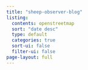 ```yaml
---
title: "sheep-observer-blog"
listing:
  contents: openstreetmap
  sort: "date desc"
  type: default
  categories: true
  sort-ui: false
  filter-ui: false
page-layout: full
---
```



